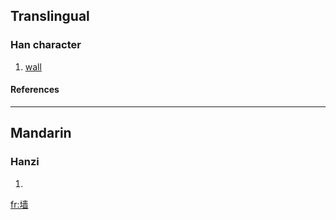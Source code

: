 {{see|墻|牆}}

==Translingual==
===Han character===
{{Han char|rn=32|rad=土|as=11|sn=14|four=|canj=土土金田 (GGCW)}}
# [[wall]]
====References====
{{Han ref|kx=0238.191|hdz=10479.060|uh=5899|ud=22681}}
----
==Mandarin==
===Hanzi===
{{cmn-hanzi|tra=[[墻]], [[牆]]|pin=[[qiáng]] (qiang2)|wg=ch'iang<sup>2</sup>}}
# {{defn|Mandarin}}

[[fr:墙]]
